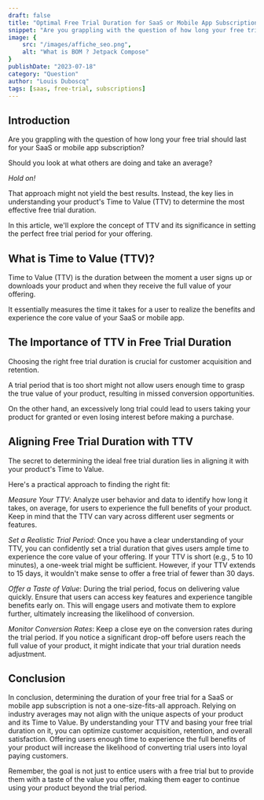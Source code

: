 ```yaml
---
draft: false
title: "Optimal Free Trial Duration for SaaS or Mobile App Subscriptions: The Importance of Time to Value (TTV)"
snippet: "Are you grappling with the question of how long your free trial should last for your SaaS or mobile app subscription?"
image: {
    src: "/images/affiche_seo.png",
    alt: "What is BOM ? Jetpack Compose"
}
publishDate: "2023-07-18"
category: "Question"
author: "Louis Duboscq"
tags: [saas, free-trial, subscriptions]
--- 
```


## Introduction

Are you grappling with the question of how long your free trial should last for your SaaS or mobile app subscription? 

Should you look at what others are doing and take an average? 

*Hold on!*

That approach might not yield the best results. Instead, the key lies in understanding your product's Time to Value (TTV) to determine the most effective free trial duration. 

In this article, we'll explore the concept of TTV and its significance in setting the perfect free trial period for your offering.

## What is Time to Value (TTV)?

Time to Value (TTV) is the duration between the moment a user signs up or downloads your product and when they receive the full value of your offering. 

It essentially measures the time it takes for a user to realize the benefits and experience the core value of your SaaS or mobile app.

## The Importance of TTV in Free Trial Duration

Choosing the right free trial duration is crucial for customer acquisition and retention. 

A trial period that is too short might not allow users enough time to grasp the true value of your product, resulting in missed conversion opportunities. 

On the other hand, an excessively long trial could lead to users taking your product for granted or even losing interest before making a purchase.

## Aligning Free Trial Duration with TTV

The secret to determining the ideal free trial duration lies in aligning it with your product's Time to Value. 

Here's a practical approach to finding the right fit:

*Measure Your TTV*: Analyze user behavior and data to identify how long it takes, on average, for users to experience the full benefits of your product. Keep in mind that the TTV can vary across different user segments or features.

*Set a Realistic Trial Period*: Once you have a clear understanding of your TTV, you can confidently set a trial duration that gives users ample time to experience the core value of your offering. If your TTV is short (e.g., 5 to 10 minutes), a one-week trial might be sufficient. However, if your TTV extends to 15 days, it wouldn't make sense to offer a free trial of fewer than 30 days.

*Offer a Taste of Value*: During the trial period, focus on delivering value quickly. Ensure that users can access key features and experience tangible benefits early on. This will engage users and motivate them to explore further, ultimately increasing the likelihood of conversion.

*Monitor Conversion Rates*: Keep a close eye on the conversion rates during the trial period. If you notice a significant drop-off before users reach the full value of your product, it might indicate that your trial duration needs adjustment.

## Conclusion

In conclusion, determining the duration of your free trial for a SaaS or mobile app subscription is not a one-size-fits-all approach. Relying on industry averages may not align with the unique aspects of your product and its Time to Value. By understanding your TTV and basing your free trial duration on it, you can optimize customer acquisition, retention, and overall satisfaction. 
Offering users enough time to experience the full benefits of your product will increase the likelihood of converting trial users into loyal paying customers.

Remember, the goal is not just to entice users with a free trial but to provide them with a taste of the value you offer, making them eager to continue using your product beyond the trial period.
